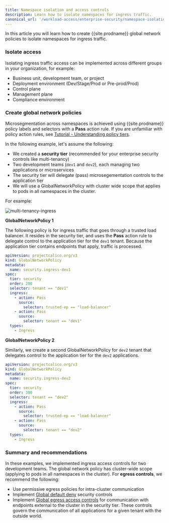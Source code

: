 ```yaml
---
title: Namespace isolation and access controls
description: Learn how to isolate namespaces for ingress traffic.
canonical_url: '/workload-access/enterprise-security/namespace-isolation'
---
```


In this article you will learn how to create {{site.prodname}} global network policies to isolate namespaces for ingress traffic. 

### Isolate access 

Isolating ingress traffic access can be implemented across different groups in your organization, for example:

- Business unit, development team, or project
- Deployment environment (Dev/Stage/Prod or Pre-prod/Prod)
- Control plane
- Management plane
- Compliance environment

### Create global network policies

Microsegmentation across namespaces is achieved using {{site.prodname}} policy labels and selectors with a **Pass** action rule. If you are unfamiliar with policy action rules, see [Tutorial - Understanding policy tiers]({{site.baseurl}}/get-started/tutorials/policy-tiers).

In the following example, let's assume the following:

- We created a **security tier** (recommended for your enterprise security controls like multi-tenancy)
- Two development teams (`dev1` and `dev2`), each managing two applications or microservices
- The security tier will delegate (pass) microsegementation controls to the application tier 
- We will use a GlobalNetworkPolicy with cluster wide scope that applies to pods in all namespaces in the cluster.   

For example:

![multi-tenancy-ingress]({{site.baseurl}}/images/multi-tenancy-ingress.png)

**GlobalNetworkPolicy 1**

The following policy is for ingress traffic that goes through a trusted load balancer. It resides in the security tier, and uses the **Pass** action rule to delegate control to the application tier for the `dev1` tenant. Because the application tier contains endpoints that apply, traffic is processed. 

```yaml
apiVersion: projectcalico.org/v3
kind: GlobalNetworkPolicy
metadata:
  name: security.ingress-dev1
spec:
  tier: security
  order: 200
  selector: tenant == "dev1"
  ingress:
    - action: Pass
      source:
        selector: trusted-ep == "load-balancer"
    - action: Pass
      source:
        selector: tenant == "dev1"
  types:
    - Ingress
```

**GlobalNetworkPolicy 2**

Similarly, we create a second GlobalNetworkPolicy for `dev2` tenant that delegates control to the application tier for the `dev2` applications. 

```yaml
apiVersion: projectcalico.org/v3
kind: GlobalNetworkPolicy
metadata:
  name: security.ingress-dev2
spec:
  tier: security
  order: 300
  selector: tenant == "dev2"
  ingress:
    - action: Pass
      source:
        selector: trusted-ep == "load-balancer"
    - action: Pass
      source:
        selector: tenant == "dev2"
  types:
    - Ingress
```    

### Summary and recommendations

In these examples, we implemented ingress access controls for two development teams. The global network policy has cluster-wide scope (applying to pods in all namespaces in the cluster). For **egress controls**, we recommend the following:

- Use permissive egress policies for intra-cluster communication
- Implement [Global default deny]({{site.baseurl}}/workload-access/enterprise-security/default-deny) security controls 
- Implement [Global egress access controls]({{site.baseurl}}/workload-access/enterprise-security/global-egress) for communication with endpoints external to the cluster in the security tier. These controls govern the communication of all applications for a given tenant with the outside world. 
